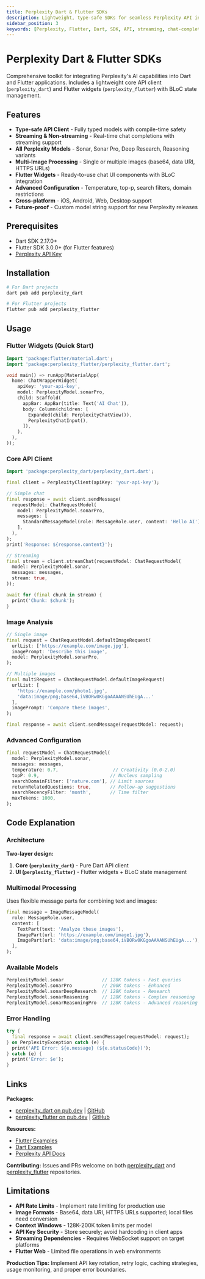 ```yaml
---
title: Perplexity Dart & Flutter SDKs
description: Lightweight, type-safe SDKs for seamless Perplexity API integration in Dart and Flutter applications
sidebar_position: 3
keywords: [Perplexity, Flutter, Dart, SDK, API, streaming, chat-completions, sonar, type-safe, widgets]
---
```


# Perplexity Dart & Flutter SDKs

Comprehensive toolkit for integrating Perplexity's AI capabilities into Dart and Flutter applications. Includes a lightweight core API client (`perplexity_dart`) and Flutter widgets (`perplexity_flutter`) with BLoC state management.

## Features

- **Type-safe API Client** - Fully typed models with compile-time safety
- **Streaming & Non-streaming** - Real-time chat completions with streaming support
- **All Perplexity Models** - Sonar, Sonar Pro, Deep Research, Reasoning variants
- **Multi-Image Processing** - Single or multiple images (base64, data URI, HTTPS URLs)
- **Flutter Widgets** - Ready-to-use chat UI components with BLoC integration
- **Advanced Configuration** - Temperature, top-p, search filters, domain restrictions
- **Cross-platform** - iOS, Android, Web, Desktop support
- **Future-proof** - Custom model string support for new Perplexity releases

## Prerequisites

- Dart SDK 2.17.0+ 
- Flutter SDK 3.0.0+ (for Flutter features)
- [Perplexity API Key](https://www.perplexity.ai/settings/api)

## Installation

```bash
# For Dart projects
dart pub add perplexity_dart

# For Flutter projects  
flutter pub add perplexity_flutter
```

## Usage

### Flutter Widgets (Quick Start)

```dart
import 'package:flutter/material.dart';
import 'package:perplexity_flutter/perplexity_flutter.dart';

void main() => runApp(MaterialApp(
  home: ChatWrapperWidget(
    apiKey: 'your-api-key',
    model: PerplexityModel.sonarPro,
    child: Scaffold(
      appBar: AppBar(title: Text('AI Chat')),
      body: Column(children: [
        Expanded(child: PerplexityChatView()),
        PerplexityChatInput(),
      ]),
    ),
  ),
));
```

### Core API Client

```dart
import 'package:perplexity_dart/perplexity_dart.dart';

final client = PerplexityClient(apiKey: 'your-api-key');

// Simple chat
final response = await client.sendMessage(
  requestModel: ChatRequestModel(
    model: PerplexityModel.sonarPro,
    messages: [
      StandardMessageModel(role: MessageRole.user, content: 'Hello AI'),
    ],
  ),
);
print('Response: ${response.content}');

// Streaming
final stream = client.streamChat(requestModel: ChatRequestModel(
  model: PerplexityModel.sonar,
  messages: messages,
  stream: true,
));

await for (final chunk in stream) {
  print('Chunk: $chunk');
}
```

### Image Analysis

```dart
// Single image
final request = ChatRequestModel.defaultImageRequest(
  urlList: ['https://example.com/image.jpg'],
  imagePrompt: 'Describe this image',
  model: PerplexityModel.sonarPro,
);

// Multiple images
final multiRequest = ChatRequestModel.defaultImageRequest(
  urlList: [
    'https://example.com/photo1.jpg',
    'data:image/png;base64,iVBORw0KGgoAAAANSUhEUgA...'
  ],
  imagePrompt: 'Compare these images',
);

final response = await client.sendMessage(requestModel: request);
```

### Advanced Configuration

```dart
final requestModel = ChatRequestModel(
  model: PerplexityModel.sonar,
  messages: messages,
  temperature: 0.7,                    // Creativity (0.0-2.0)
  topP: 0.9,                          // Nucleus sampling
  searchDomainFilter: ['nature.com'], // Limit sources
  returnRelatedQuestions: true,       // Follow-up suggestions
  searchRecencyFilter: 'month',       // Time filter
  maxTokens: 1000,
);
```

## Code Explanation

### Architecture

**Two-layer design:**
1. **Core (`perplexity_dart`)** - Pure Dart API client
2. **UI (`perplexity_flutter`)** - Flutter widgets + BLoC state management

### Multimodal Processing

Uses flexible message parts for combining text and images:

```dart
final message = ImageMessageModel(
  role: MessageRole.user,
  content: [
    TextPart(text: 'Analyze these images'),
    ImagePart(url: 'https://example.com/image1.jpg'),
    ImagePart(url: 'data:image/png;base64,iVBORw0KGgoAAAANSUhEUgA...'),
  ],
);
```

### Available Models

```dart
PerplexityModel.sonar              // 128K tokens - Fast queries
PerplexityModel.sonarPro           // 200K tokens - Enhanced  
PerplexityModel.sonarDeepResearch  // 128K tokens - Research
PerplexityModel.sonarReasoning     // 128K tokens - Complex reasoning
PerplexityModel.sonarReasoningPro  // 128K tokens - Advanced reasoning
```

### Error Handling

```dart
try {
  final response = await client.sendMessage(requestModel: request);
} on PerplexityException catch (e) {
  print('API Error: ${e.message} (${e.statusCode})');
} catch (e) {
  print('Error: $e');
}
```

## Links

**Packages:**
- [perplexity_dart on pub.dev](https://pub.dev/packages/perplexity_dart) | [GitHub](https://github.com/vishnu32510/perplexity_dart)
- [perplexity_flutter on pub.dev](https://pub.dev/packages/perplexity_flutter) | [GitHub](https://github.com/vishnu32510/perplexity_flutter)

**Resources:**
- [Flutter Examples](https://github.com/vishnu32510/perplexity_dart/tree/main/example_flutter_app)
- [Dart Examples](https://github.com/vishnu32510/perplexity_dart/tree/main/example)
- [Perplexity API Docs](https://docs.perplexity.ai/)

**Contributing:** Issues and PRs welcome on both [perplexity_dart](https://github.com/vishnu32510/perplexity_dart/issues) and [perplexity_flutter](https://github.com/vishnu32510/perplexity_flutter/issues) repositories.

## Limitations

- **API Rate Limits** - Implement rate limiting for production use
- **Image Formats** - Base64, data URI, HTTPS URLs supported; local files need conversion  
- **Context Windows** - 128K-200K token limits per model
- **API Key Security** - Store securely; avoid hardcoding in client apps
- **Streaming Dependencies** - Requires WebSocket support on target platforms
- **Flutter Web** - Limited file operations in web environments

**Production Tips:** Implement API key rotation, retry logic, caching strategies, usage monitoring, and proper error boundaries.
